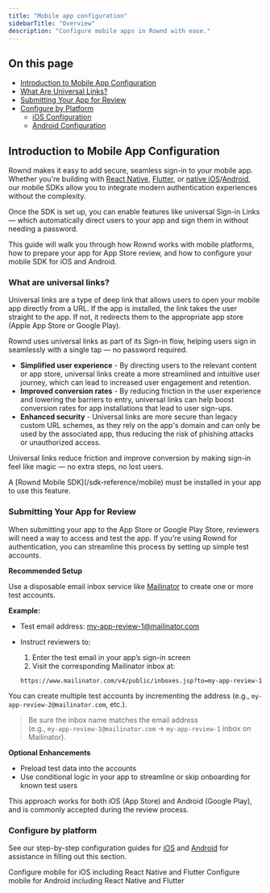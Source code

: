 ```yaml
---
title: "Mobile app configuration"
sidebarTitle: "Overview"
description: "Configure mobile apps in Rownd with ease."
---
```


## On this page

- [Introduction to Mobile App Configuration](#introduction-to-mobile-app-configuration)
- [What Are Universal Links?](#what-are-universal-links%3F)
- [Submitting Your App for Review](#submitting-your-app-for-review)
- [Configure by Platform](#configure-by-platform)
  - [iOS Configuration](/configuration/mobile/ios)
  - [Android Configuration](/configuration/mobile/android)

## Introduction to Mobile App Configuration

Rownd makes it easy to add secure, seamless sign-in to your mobile app. Whether you're building with [React Native](/sdk-reference/mobile/react-native), [Flutter](/sdk-reference/mobile/flutter), or [native iOS](/sdk-reference/mobile/ios)/[Android](/sdk-reference/mobile/android), our mobile SDKs allow you to integrate modern authentication experiences without the complexity.

Once the SDK is set up, you can enable features like universal Sign-in Links — which automatically direct users to your app and sign them in without needing a password.

This guide will walk you through how Rownd works with mobile platforms, how to prepare your app for App Store review, and how to configure your mobile SDK for iOS and Android.


### What are universal links?
Universal links are a type of deep link that allows users to open your mobile app directly from a URL. If the app is installed, the link takes the user straight to the app. If not, it redirects them to the appropriate app store (Apple App Store or Google Play).

Rownd uses universal links as part of its Sign-in flow, helping users sign in seamlessly with a single tap — no password required.

- **Simplified user experience** - By directing users to the relevant content or app store, universal links create a more streamlined and intuitive user journey, which can lead to increased user engagement and retention.
- **Improved conversion rates** - By reducing friction in the user experience and lowering the barriers to entry, universal links can help boost conversion rates for app installations that lead to user sign-ups.
- **Enhanced security** - Universal links are more secure than legacy custom URL schemes, as they rely on the app's domain and can only be used by the associated app, thus reducing the risk of phishing attacks or unauthorized access.

Universal links reduce friction and improve conversion by making sign-in feel like magic — no extra steps, no lost users.

<Info>
A [Rownd Mobile SDK](/sdk-reference/mobile) must be installed in your app to use this feature.
</Info>

### Submitting Your App for Review

When submitting your app to the App Store or Google Play Store, reviewers will need a way to access and test the app. If you're using Rownd for authentication, you can streamline this process by setting up simple test accounts.

**Recommended Setup**

Use a disposable email inbox service like [Mailinator](https://www.mailinator.com) to create one or more test accounts.

**Example:**

- Test email address: my-app-review-1@mailinator.com

- Instruct reviewers to:
    1. Enter the test email in your app’s sign-in screen  
    2. Visit the corresponding Mailinator inbox at:  
   ```
   https://www.mailinator.com/v4/public/inboxes.jsp?to=my-app-review-1
   ```

You can create multiple test accounts by incrementing the address (e.g., `my-app-review-2@mailinator.com`, etc.).

> Be sure the inbox name matches the email address  
> (e.g., `my-app-review-1@mailinator.com` → `my-app-review-1` inbox on Mailinator).

**Optional Enhancements**

- Preload test data into the accounts
- Use conditional logic in your app to streamline or skip onboarding for known test users

This approach works for both iOS (App Store) and Android (Google Play), and is commonly accepted during the review process.



### Configure by platform

See our step-by-step configuration guides for [iOS](/configuration/mobile/ios) and [Android](/configuration/mobile/android) for assistance in filling out this section.

<CardGroup cols={2}>
  <Card title="iOS Configuration" icon="apple" href="/configuration/mobile/ios">
    Configure mobile for iOS including React Native and Flutter
  </Card>
  <Card title="Android Configuration" icon="android" href="/configuration/mobile/android">
    Configure mobile for Android including React Native and Flutter
  </Card>
</CardGroup>
